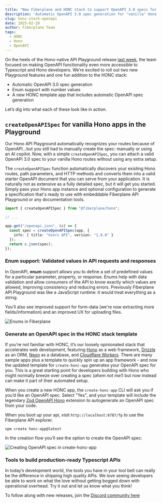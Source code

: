 ```yaml
---
title: "New Fiberplane and HONC stack to support OpenAPI 3.0 specs for Typescript Developers"
description: 'Automatic OpenAPI 3.0 spec generation for "vanilla" Hono apps, enum support with number values, and a new HONC template app that includes automatic OpenAPI spec generation.'
slug: honc-stack-openapi
date: 2025-02-20
author: Fiberplane Team
tags:
  - HONC
  - Hono
  - OpenAPI
---
```


On the heels of the Hono-native API Playground release [last week](https://fiberplane.com/blog/hono-native-playground/), the team focused on making OpenAPI functionality even more accessible to Typescript and Hono developers. We’re excited to roll out two new Playground features and one fun addition to the HONC stack:

- Automatic OpenAPI 3.0 spec generation
- Enum support with number values
- A new HONC template app that includes automatic OpenAPI spec generation

Let’s dig into what each of these look like in action.

## `createOpenAPISpec` for vanilla Hono apps in the Playground

Our Hono API Playground automatically recognizes your routes because of OpenAPI…but you still had to manually create the spec: manually or using an AI copilot. Now, with a simple `createOpenAPISpec`, you can attach a valid OpenAPI 3.0 spec to your vanilla Hono routes without using any extra setup.

The `createOpenAPISpec` function automatically discovers your existing Hono routes, path parameters, and HTTP methods and converts them into a valid starter OpenAPI document that you can serve from your application. It is naturally not as extensive as a fully detailed spec, but it will get you started. Simply pass your Hono app instance and optional configuration to generate a specification that's ready to use with embeddable Fiberplane API Playground or any documentation tools.

```typescript
import { createOpenAPISpec } from "@fiberplane/hono";

// ...

app.get("/openapi.json", (c) => {
  const spec = createOpenAPISpec(app, {
    info: { title: "Users API", version: "1.0.0" }
  });
  return c.json(spec);
});
```

### **Enum support: Validated values in API requests and responses**

In OpenAPI, **enum** support allows you to define a set of predefined values for a particular parameter, property, or response. Enums help with data validation and allow consumers of the API to know exactly which values are allowed, improving consistency and reducing errors. Previously Fiberplane API Playground was like a JavaScript runtime: it would treat everything as a string.

You’ll also see improved support for form-data (we're now extracting more fields/information) and an improved UX for uploading files.

![Enums in Fiberplane](@/assets/blog/2025-02-20-honc-stack-openapi-enums.png)

### **Generate an OpenAPI spec in the HONC stack template**

If you’re not familiar with HONC, it’s our loosely opinionated stack that accelerates web development, featuring [Hono](https://hono.dev/) as a web framework, [Drizzle](https://orm.drizzle.team/) as an ORM, [Neon](https://neon.tech/) as a database, and [Cloudflare Workers](https://workers.cloudflare.com/). There are many sample apps plus a template to quickly spin up an app framework - and now the updated template for `create-honc-app` generates your OpenAPI spec for you. This is a great starting point for developers building with Hono who might normally breeze over creating a spec (_ahem not me!)_ but now instead can make it part of their automated setup.

When you create a new HONC app, the `create-honc-app` CLI will ask you if you’d like an OpenAPI spec. Select "Yes", and your template will include the legendary [Zod OpenAPI Hono](https://hono.dev/examples/zod-openapi) extension to autogenerate an OpenAPI spec from your code.

When you boot up your api, visit `http://localhost:8787/fp` to use the Fiberplane API explorer.

```shell
npm create honc-app@latest
```

In the creation flow you’ll see the option to create the OpenAPI spec:

![Creating OpenAPI spec in create-honc-app](@/assets/blog/2025-02-20-honc-stack-openapi.png)

### **Tools to build production-ready Typescript APIs**

In today’s development world, the tools you have in your tool belt can really be the difference in shipping high quality APIs. We love seeing developers be able to work on what the love without getting bogged down with operational overhead. Try it out and let us know what you think!

To follow along with new releases, join the [Discord community here](https://discord.com/invite/cqdY6SpfVR)
